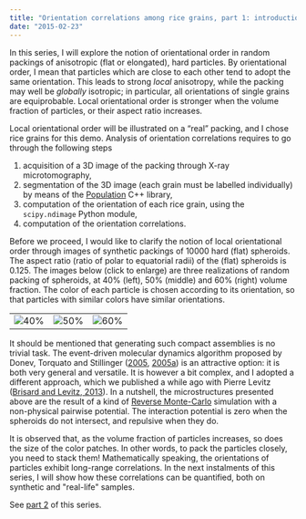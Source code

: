 ```yaml
---
title: "Orientation correlations among rice grains, part 1: introduction"
date: "2015-02-23"
---
```


In this series, I will explore the notion of orientational order in random
packings of anisotropic (flat or elongated), hard particles. By orientational
order, I mean that particles which are close to each other tend to adopt the
same orientation. This leads to strong *local* anisotropy, while the packing may
well be *globally* isotropic; in particular, all orientations of single grains
are equiprobable. Local orientational order is stronger when the volume fraction
of particles, or their aspect ratio increases.

Local orientational order will be illustrated on a “real” packing, and I chose
rice grains for this demo. Analysis of orientation correlations requires to go
through the following steps

1. acquisition of a 3D image of the packing through X-ray microtomography,
2. segmentation of the 3D image (each grain must be labelled individually) by
   means of the [Population](http://www.population-image.fr/) C++ library,
3. computation of the orientation of each rice grain, using the `scipy.ndimage`
   Python module,
4. computation of the orientation correlations.

Before we proceed, I would like to clarify the notion of local orientational
order through images of synthetic packings of 10000 hard (flat) spheroids. The
aspect ratio (ratio of polar to equatorial radii) of the (flat) spheroids is
0.125. The images below (click to enlarge) are three realizations of random
packing of spheroids, at 40% (left), 50% (middle) and 60% (right) volume
fraction. The color of each particle is chosen according to its orientation, so
that particles with similar colors have similar orientations.

|   |   |   |
|---|---|---|
| ![40%](files/spheroids_40p100.png) | ![50%](files/spheroids_50p100.png){.figure} | ![60%](files/spheroids_60p100.png){.figure} |

It should be mentioned that generating such compact assemblies is no trivial
task. The event-driven molecular dynamics algorithm proposed by Donev, Torquato
and Stillinger ([2005](https://doi.org/10.1016/j.jcp.2004.08.014),
[2005a](https://doi.org/10.1016/j.jcp.2004.08.025)) is an attractive option: it
is both very general and versatile. It is however a bit complex, and I adopted a
different approach, which we published a while ago with Pierre Levitz ([Brisard
and Levitz, 2013](https://doi.org/10.1103/PhysRevE.87.013305)). In a nutshell,
the microstructures presented above are the result of a kind of [Reverse
Monte-Carlo](http://en.wikipedia.org/wiki/Reverse_Monte_Carlo) simulation with a
non-physical pairwise potential. The interaction potential is zero when the
spheroids do not intersect, and repulsive when they do.

It is observed that, as the volume fraction of particles increases, so does the
size of the color patches. In other words, to pack the particles closely, you
need to stack them! Mathematically speaking, the orientations of particles
exhibit long-range correlations. In the next instalments of this series, I will
show how these correlations can be quantified, both on synthetic and
\"real-life\" samples.

See [part 2](../20150310-Orientation_correlations_among_rice_grains-02) of this
series.

<!-- Local Variables: -->
<!-- mode: markdown -->
<!-- fill-column: 80 -->
<!-- End: -->
